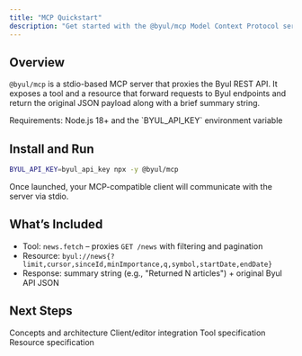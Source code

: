 ```yaml
---
title: "MCP Quickstart"
description: "Get started with the @byul/mcp Model Context Protocol server"
---
```


## Overview

`@byul/mcp` is a stdio-based MCP server that proxies the Byul REST API. It exposes a tool and a resource that forward requests to Byul endpoints and return the original JSON payload along with a brief summary string.

<Info>
Requirements: Node.js 18+ and the `BYUL_API_KEY` environment variable
</Info>

## Install and Run

```bash
BYUL_API_KEY=byul_api_key npx -y @byul/mcp
```

<Check>
Once launched, your MCP-compatible client will communicate with the server via stdio.
</Check>

## What’s Included

- Tool: `news.fetch` – proxies `GET /news` with filtering and pagination
- Resource: `byul://news{?limit,cursor,sinceId,minImportance,q,symbol,startDate,endDate}`
- Response: summary string (e.g., "Returned N articles") + original Byul API JSON

## Next Steps

<CardGroup cols={2}>
<Card title="Introduction" href="/mcp/introduction">Concepts and architecture</Card>
<Card title="Setup" href="/mcp/setup">Client/editor integration</Card>
<Card title="news.fetch" href="/mcp/tools/news-fetch">Tool specification</Card>
<Card title="byul://news" href="/mcp/resources/news-resource">Resource specification</Card>
</CardGroup>


